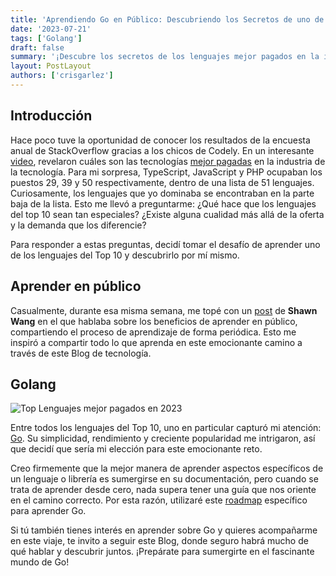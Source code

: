 ```yaml
---
title: 'Aprendiendo Go en Público: Descubriendo los Secretos de uno de los Lenguajes Mejor pagados de la industria'
date: '2023-07-21'
tags: ['Golang']
draft: false
summary: '¡Descubre los secretos de los lenguajes mejor pagados en la industria de la tecnología!'
layout: PostLayout
authors: ['crisgarlez']
---
```


## Introducción

Hace poco tuve la oportunidad de conocer los resultados de la encuesta anual de StackOverflow gracias a los chicos de Codely. En un interesante [video](https://www.youtube.com/watch?v=cFgnwQ5OapU), revelaron cuáles son las tecnologías [mejor pagadas](https://survey.stackoverflow.co/2023/#section-top-paying-technologies-top-paying-technologies) en la industria de la tecnología. Para mi sorpresa, TypeScript, JavaScript y PHP ocupaban los puestos 29, 39 y 50 respectivamente, dentro de una lista de 51 lenguajes. Curiosamente, los lenguajes que yo dominaba se encontraban en la parte baja de la lista. Esto me llevó a preguntarme: ¿Qué hace que los lenguajes del top 10 sean tan especiales? ¿Existe alguna cualidad más allá de la oferta y la demanda que los diferencie?

Para responder a estas preguntas, decidí tomar el desafío de aprender uno de los lenguajes del Top 10 y descubrirlo por mí mismo.

## Aprender en público

Casualmente, durante esa misma semana, me topé con un [post](https://www.swyx.io/learn-in-public) de **Shawn Wang** en el que hablaba sobre los beneficios de aprender en público, compartiendo el proceso de aprendizaje de forma periódica. Esto me inspiró a compartir todo lo que aprenda en este emocionante camino a través de este Blog de tecnología.

## Golang

![Top Lenguajes mejor pagados en 2023](/static/images/top-paying-technologies.png)

Entre todos los lenguajes del Top 10, uno en particular capturó mi atención: [Go](https://go.dev). Su simplicidad, rendimiento y creciente popularidad me intrigaron, así que decidí que sería mi elección para este emocionante reto.

Creo firmemente que la mejor manera de aprender aspectos específicos de un lenguaje o librería es sumergirse en su documentación, pero cuando se trata de aprender desde cero, nada supera tener una guía que nos oriente en el camino correcto. Por esta razón, utilizaré este [roadmap](https://roadmap.sh/golang) específico para aprender Go.

Si tú también tienes interés en aprender sobre Go y quieres acompañarme en este viaje, te invito a seguir este Blog, donde seguro habrá mucho de qué hablar y descubrir juntos. ¡Prepárate para sumergirte en el fascinante mundo de Go!
